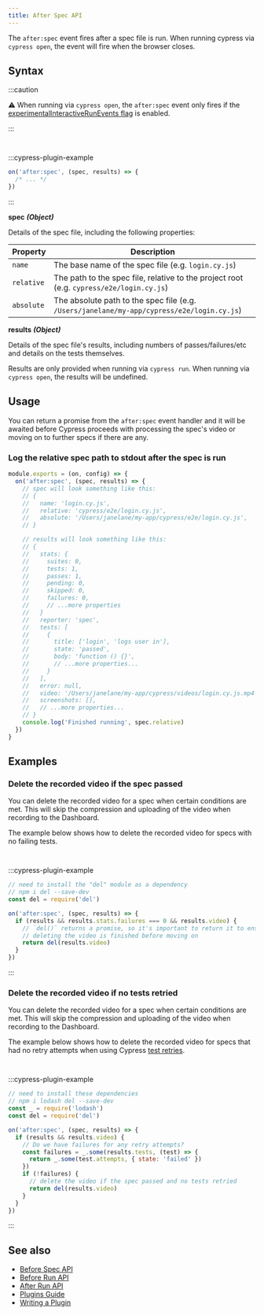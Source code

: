 ```yaml
---
title: After Spec API
---
```


The `after:spec` event fires after a spec file is run. When running cypress via
`cypress open`, the event will fire when the browser closes.

## Syntax

<WarningSetupNodeEvents />

:::caution

⚠️ When running via `cypress open`, the `after:spec` event only fires if the
[experimentalInteractiveRunEvents flag](/guides/references/configuration#Experiments)
is enabled.

:::

<CypressConfigFileTabs>

```js

```

```ts

```

</CypressConfigFileTabs>
:::cypress-plugin-example

```js
on('after:spec', (spec, results) => {
  /* ... */
})
```

:::

**<Icon name="angle-right"></Icon> spec** **_(Object)_**

Details of the spec file, including the following properties:

| Property   | Description                                                                                |
| ---------- | ------------------------------------------------------------------------------------------ |
| `name`     | The base name of the spec file (e.g. `login.cy.js`)                                        |
| `relative` | The path to the spec file, relative to the project root (e.g. `cypress/e2e/login.cy.js`)   |
| `absolute` | The absolute path to the spec file (e.g. `/Users/janelane/my-app/cypress/e2e/login.cy.js`) |

**<Icon name="angle-right"></Icon> results** **_(Object)_**

Details of the spec file's results, including numbers of passes/failures/etc and
details on the tests themselves.

Results are only provided when running via `cypress run`. When running via
`cypress open`, the results will be undefined.

## Usage

You can return a promise from the `after:spec` event handler and it will be
awaited before Cypress proceeds with processing the spec's video or moving on to
further specs if there are any.

### Log the relative spec path to stdout after the spec is run

```javascript
module.exports = (on, config) => {
  on('after:spec', (spec, results) => {
    // spec will look something like this:
    // {
    //   name: 'login.cy.js',
    //   relative: 'cypress/e2e/login.cy.js',
    //   absolute: '/Users/janelane/my-app/cypress/e2e/login.cy.js',
    // }

    // results will look something like this:
    // {
    //   stats: {
    //     suites: 0,
    //     tests: 1,
    //     passes: 1,
    //     pending: 0,
    //     skipped: 0,
    //     failures: 0,
    //     // ...more properties
    //   }
    //   reporter: 'spec',
    //   tests: [
    //     {
    //       title: ['login', 'logs user in'],
    //       state: 'passed',
    //       body: 'function () {}',
    //       // ...more properties...
    //     }
    //   ],
    //   error: null,
    //   video: '/Users/janelane/my-app/cypress/videos/login.cy.js.mp4',
    //   screenshots: [],
    //   // ...more properties...
    // }
    console.log('Finished running', spec.relative)
  })
}
```

## Examples

### Delete the recorded video if the spec passed

You can delete the recorded video for a spec when certain conditions are met.
This will skip the compression and uploading of the video when recording to the
Dashboard.

The example below shows how to delete the recorded video for specs with no
failing tests.

<CypressConfigFileTabs>

```js

```

```ts

```

</CypressConfigFileTabs>
:::cypress-plugin-example

```javascript
// need to install the "del" module as a dependency
// npm i del --save-dev
const del = require('del')
```

```js
on('after:spec', (spec, results) => {
  if (results && results.stats.failures === 0 && results.video) {
    // `del()` returns a promise, so it's important to return it to ensure
    // deleting the video is finished before moving on
    return del(results.video)
  }
})
```

:::

### Delete the recorded video if no tests retried

You can delete the recorded video for a spec when certain conditions are met.
This will skip the compression and uploading of the video when recording to the
Dashboard.

The example below shows how to delete the recorded video for specs that had no
retry attempts when using Cypress [test retries](/guides/guides/test-retries).

<CypressConfigFileTabs>

```js

```

```ts

```

</CypressConfigFileTabs>
:::cypress-plugin-example

```js
// need to install these dependencies
// npm i lodash del --save-dev
const _ = require('lodash')
const del = require('del')
```

```js
on('after:spec', (spec, results) => {
  if (results && results.video) {
    // Do we have failures for any retry attempts?
    const failures = _.some(results.tests, (test) => {
      return _.some(test.attempts, { state: 'failed' })
    })
    if (!failures) {
      // delete the video if the spec passed and no tests retried
      return del(results.video)
    }
  }
})
```

:::

## See also

- [Before Spec API](/api/plugins/before-spec-api)
- [Before Run API](/api/plugins/before-run-api)
- [After Run API](/api/plugins/after-run-api)
- [Plugins Guide](/guides/tooling/plugins-guide)
- [Writing a Plugin](/api/plugins/writing-a-plugin)

